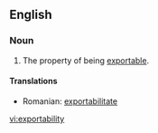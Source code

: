 ==English==

===Noun===
{{en-noun|-}}

#The property of being [[exportable]].

====Translations====
* Romanian: [[exportabilitate]]

[[vi:exportability]]